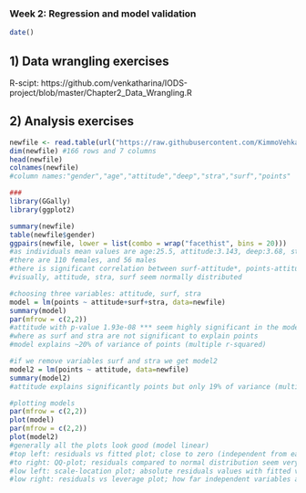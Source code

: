 ### Week 2: Regression and model validation

```r
date() 
```

## 1) Data wrangling exercises 
R-scipt:
https://github.com/venkatharina/IODS-project/blob/master/Chapter2_Data_Wrangling.R

## 2) Analysis exercises

```r
newfile <- read.table(url("https://raw.githubusercontent.com/KimmoVehkalahti/Helsinki-Open-Data-Science/master/datasets/learning2014.txt"), sep = ",", header = TRUE)
dim(newfile) #166 rows and 7 columns
head(newfile)
colnames(newfile) 
#column names:"gender","age","attitude","deep","stra","surf","points"

###
library(GGally)
library(ggplot2)

summary(newfile)
table(newfile$gender)
ggpairs(newfile, lower = list(combo = wrap("facethist", bins = 20)))
#as individuals mean values are age:25.5, attitude:3.143, deep:3.68, stra:3.12, surf:2.78, points:22.7
#there are 110 females, and 56 males
#there is significant correlation between surf-attitude*, points-attitude***, surf-deep*** and surf-stra*
#visually, attitude, stra, surf seem normally distributed

#choosing three variables: attitude, surf, stra
model = lm(points ~ attitude+surf+stra, data=newfile)
summary(model)
par(mfrow = c(2,2))
#attitude with p-value 1.93e-08 *** seem highly significant in the model
#where as surf and stra are not significant to explain points
#model explains ~20% of variance of points (multiple r-squared)

#if we remove variables surf and stra we get model2
model2 = lm(points ~ attitude, data=newfile)
summary(model2)
#attitude explains significantly points but only 19% of variance (multiple r-squared)

#plotting models
par(mfrow = c(2,2))
plot(model)
par(mfrow = c(2,2))
plot(model2)
#generally all the plots look good (model linear)
#top left: residuals vs fitted plot; close to zero (independent from each other), fitted values are forecasts of  observed values, residuals what are left out of forecast
#to right: QQ-plot; residuals compared to normal distribution seem very linear (on the line)
#low left: scale-location plot; absolute residuals values with fitted values, similar magnitudes of residuals across fitted values
#low right: residuals vs leverage plot; how far independent variables are from observations; no points with high residue and high leverage
```

